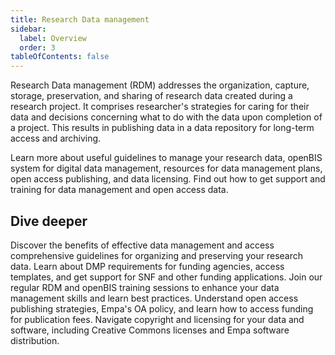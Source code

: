 ```yaml
---
title: Research Data management
sidebar:
  label: Overview
  order: 3
tableOfContents: false
---
```


Research Data management (RDM) addresses the organization, capture, storage, preservation, and sharing of research data created during a research project.
It comprises researcher's strategies for caring for their data and decisions concerning what to do with the data upon completion of a project.
This results in publishing data in a data repository for long-term access and archiving.

Learn more about useful guidelines to manage your research data, openBIS system for digital data management, resources for data management plans, open access publishing, and data licensing.
Find out how to get support and training for data management and open access data.

## Dive deeper


<CardGrid>
  <CustomCard
    title="<a href='/services/research-data-management/benefits_and_guidelines'>Benefits and Guidelines</a>"
    customIcon="lucide:scroll-text"
  >
    Discover the benefits of effective data management and access comprehensive guidelines for organizing and preserving your research data.
  </CustomCard>
  <CustomCard
    title="<a href='/services/research-data-management/data_management_plan'>Data Management Plan</a>"
    customIcon="lucide:notebook-pen"
  >
    Learn about DMP requirements for funding agencies, access templates, and get support for SNF and other funding applications.
  </CustomCard>
  <CustomCard
    title="<a href='/services/research-data-management/education'>Education</a>"
    customIcon="lucide:book-open"
  >
    Join our regular RDM and openBIS training sessions to enhance your data management skills and learn best practices.
  </CustomCard>
  <CustomCard
    title="<a href='/services/research-data-management/open_access'>Open Access</a>"
    customIcon="lucide:door-open"
  >
    Understand open access publishing strategies, Empa's OA policy, and learn how to access funding for publication fees.
  </CustomCard>
  <CustomCard
    title="<a href='/services/research-data-management/open_data_licenses'>Open Data Licenses</a>"
    customIcon="lucide:scale"
  >
    Navigate copyright and licensing for your data and software, including Creative Commons licenses and Empa software distribution.
  </CustomCard>
</CardGrid>
